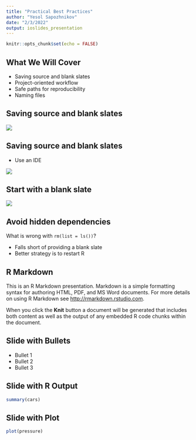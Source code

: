 ```yaml
---
title: "Practical Best Practices"
author: "Yesol Sapozhnikov"
date: "2/3/2022"
output: ioslides_presentation
---
```


```r
knitr::opts_chunk$set(echo = FALSE)
```


## What We Will Cover

- Saving source and blank slates
- Project-oriented workflow
- Safe paths for reproducibility
- Naming files


## Saving source and blank slates

![](images/if-you-liked-it-you-should-have-saved-the-source-for-it.jpg)

## Saving source and blank slates

- Use an IDE

![](images/RStudio_IDE_screenshot.png)

## Start with a blank slate

![](images/rstudio-workspace.png)

## Avoid hidden dependencies

What is wrong with `rm(list = ls())`?

- Falls short of providing a blank slate
- Better strategy is to restart R




## R Markdown

This is an R Markdown presentation. Markdown is a simple formatting syntax for authoring HTML, PDF, and MS Word documents. For more details on using R Markdown see <http://rmarkdown.rstudio.com>.

When you click the **Knit** button a document will be generated that includes both content as well as the output of any embedded R code chunks within the document.

## Slide with Bullets

- Bullet 1
- Bullet 2
- Bullet 3

## Slide with R Output

```r
summary(cars)
```

## Slide with Plot

```r
plot(pressure)
```

